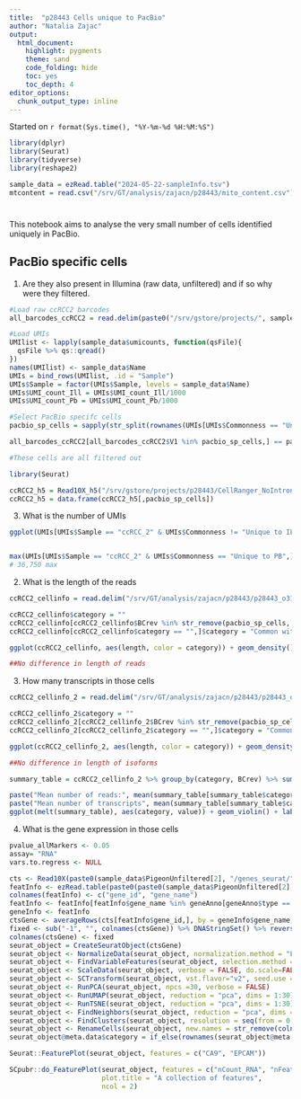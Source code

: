 ```yaml
---
title:  "p28443 Cells unique to PacBio"
author: "Natalia Zajac"
output:
  html_document: 
    highlight: pygments
    theme: sand
    code_folding: hide
    toc: yes
    toc_depth: 4
editor_options: 
  chunk_output_type: inline
---
```


Started on `r format(Sys.time(), "%Y-%m-%d %H:%M:%S")`

```r
library(dplyr)
library(Seurat)
library(tidyverse)
library(reshape2)

sample_data = ezRead.table("2024-05-22-sampleInfo.tsv")
mtcontent = read.csv("/srv/GT/analysis/zajacn/p28443/mito_content.csv")

```

# {.tabset}

This notebook aims to analyse the very small number of cells identified uniquely in PacBio.

## PacBio specific cells

1. Are they also present in Illumina (raw data, unfiltered) and if so why were they filtered.

```r

#Load raw ccRCC2 barcodes
all_barcodes_ccRCC2 = read.delim(paste0("/srv/gstore/projects/", sample_data$CellRangerNoIntron, "/raw_feature_bc_matrix/barcodes.tsv.gz")[2], header = F)

#Load UMIs
UMIlist <- lapply(sample_data$umicounts, function(qsFile){
  qsFile %>% qs::qread()
})
names(UMIlist) <- sample_data$Name
UMIs = bind_rows(UMIlist, .id = "Sample")
UMIs$Sample = factor(UMIs$Sample, levels = sample_data$Name)
UMIs$UMI_count_Ill = UMIs$UMI_count_Ill/1000
UMIs$UMI_count_Pb = UMIs$UMI_count_Pb/1000

#Select PacBio specifc cells
pacbio_sp_cells = sapply(str_split(rownames(UMIs[UMIs$Commonness == "Unique to PB",]), "\\.."), .subset,1)

all_barcodes_ccRCC2[all_barcodes_ccRCC2$V1 %in% pacbio_sp_cells,] == pacbio_sp_cells

#These cells are all filtered out
```


```r

library(Seurat)

ccRCC2_h5 = Read10X_h5("/srv/gstore/projects/p28443/CellRanger_NoIntrons_SMRTLinkGTF/G18_626_ccRCC-cellRanger/raw_feature_bc_matrix.h5")
ccRCC2_h5 = data.frame(ccRCC2_h5[,pacbio_sp_cells])

```

3. What is the number of UMIs

```r
ggplot(UMIs[UMIs$Sample == "ccRCC_2" & UMIs$Commonness != "Unique to ILL",], aes(UMI_count_Pb, color = Commonness )) + geom_density(position = "stack")


max(UMIs[UMIs$Sample == "ccRCC_2" & UMIs$Commonness == "Unique to PB",]$UMI_count_Pb) 
# 36,750 max
```

2. What is the length of the reads

```r
ccRCC2_cellinfo = read.delim("/srv/GT/analysis/zajacn/p28443/p28443_o31598_2/p28443_o31598_2_threecells_getMTinfo_unfiltered/scisoseq.info.csv")

ccRCC2_cellinfo$category = ""
ccRCC2_cellinfo[ccRCC2_cellinfo$BCrev %in% str_remove(pacbio_sp_cells, "-1"),]$category = "Unique to PB"
ccRCC2_cellinfo[ccRCC2_cellinfo$category == "",]$category = "Common with ILL"

ggplot(ccRCC2_cellinfo, aes(length, color = category)) + geom_density()

##No difference in length of reads
```

3. How many transcripts in those cells

```r
ccRCC2_cellinfo_2 = read.delim("/srv/GT/analysis/zajacn/p28443/p28443_o31598_2/p28443_o31598_2_threecells_getMTinfo_unfiltered/scisoseq.annotated.info.csv")

ccRCC2_cellinfo_2$category = ""
ccRCC2_cellinfo_2[ccRCC2_cellinfo_2$BCrev %in% str_remove(pacbio_sp_cells, "-1"),]$category = "Unique to PB"
ccRCC2_cellinfo_2[ccRCC2_cellinfo_2$category == "",]$category = "Common with ILL"

ggplot(ccRCC2_cellinfo_2, aes(length, color = category)) + geom_density()

##No difference in length of isoforms

summary_table = ccRCC2_cellinfo_2 %>% group_by(category, BCrev) %>% summarise(transcripts = n_distinct(transcript), Umis = n_distinct(UMI))

paste("Mean number of reads:", mean(summary_table[summary_table$category == "Unique to PB",]$reads))
paste("Mean number of transcripts", mean(summary_table[summary_table$category == "Unique to PB",]$transcripts))
ggplot(melt(summary_table), aes(category, value)) + geom_violin() + labs(y = "Count", x = "") + facet_grid(variable~., scales = "free") 
```


4. What is the gene expression in those cells

```r
pvalue_allMarkers <- 0.05
assay= "RNA"
vars.to.regress <- NULL

cts <- Read10X(paste0(sample_data$PigeonUnfiltered[2], "/genes_seurat/"), gene.column = 1)
featInfo <- ezRead.table(paste0(paste0(sample_data$PigeonUnfiltered[2], "/genes_seurat/"), "/genes.tsv"), header = FALSE, row.names = NULL)
colnames(featInfo) <- c("gene_id", "gene_name")
featInfo <- featInfo[featInfo$gene_name %in% geneAnno[geneAnno$type == "protein_coding",]$gene_name, ]
geneInfo <- featInfo
ctsGene <- averageRows(cts[featInfo$gene_id,], by = geneInfo$gene_name, func = sum) %>% as.matrix() %>% as("dgCMatrix")
fixed <- sub("-1", "", colnames(ctsGene)) %>% DNAStringSet() %>% reverseComplement() %>% as.character()
colnames(ctsGene) <- fixed
seurat_object = CreateSeuratObject(ctsGene)
seurat_object <- NormalizeData(seurat_object, normalization.method = "LogNormalize", scale.factor=10000, verbose=FALSE)
seurat_object <- FindVariableFeatures(seurat_object, selection.method = "vst", nfeatures = 3000)
seurat_object <- ScaleData(seurat_object, verbose = FALSE, do.scale=FALSE)
seurat_object <- SCTransform(seurat_object, vst.flavor="v2", seed.use = 38, vars.to.regress = vars.to.regress, assay = assay, verbose = FALSE, return.only.var.genes=FALSE)
seurat_object <- RunPCA(seurat_object, npcs =30, verbose = FALSE)
seurat_object <- RunUMAP(seurat_object, reduction = "pca", dims = 1:30)
seurat_object <- RunTSNE(seurat_object, reduction = "pca", dims = 1:30)
seurat_object <- FindNeighbors(seurat_object, reduction = "pca", dims = 1:30)
seurat_object <- FindClusters(seurat_object, resolution = seq(from = 0.2, to = 1, by = 0.2), verbose=FALSE)
seurat_object <- RenameCells(seurat_object, new.names = str_remove(colnames(seurat_object), "-1"))
seurat_object@meta.data$category = if_else(rownames(seurat_object@meta.data) %in% str_remove(pacbio_sp_cells, "-1"), "Unique to PB", "Common with ILL")

Seurat::FeaturePlot(seurat_object, features = c("CA9", "EPCAM"))

SCpubr::do_FeaturePlot(seurat_object, features = c("nCount_RNA", "nFeature_RNA"), 
                       plot.title = "A collection of features", 
                       ncol = 2)
```
